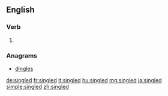 ==English==

===Verb===
{{head|en|verb form}}

# {{en-past of|single}}

===Anagrams===
* [[dingles#English|dingles]]

[[de:singled]]
[[fr:singled]]
[[it:singled]]
[[hu:singled]]
[[mg:singled]]
[[ja:singled]]
[[simple:singled]]
[[zh:singled]]